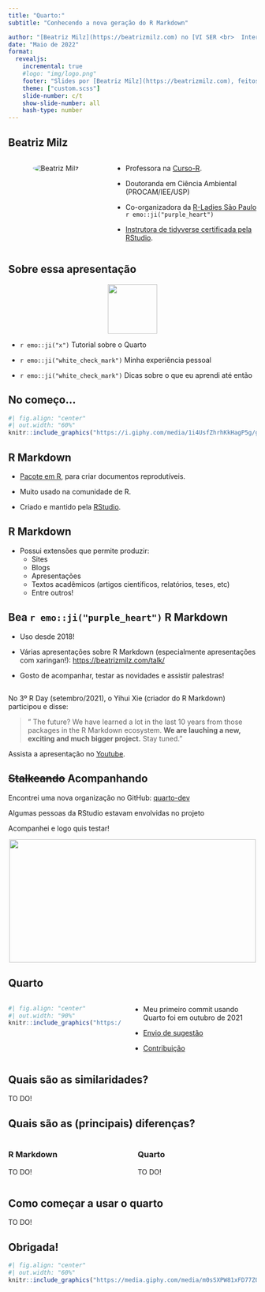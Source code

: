 ```yaml
---
title: "Quarto:"
subtitle: "Conhecendo a nova geração do R Markdown"

author: "[Beatriz Milz](https://beatrizmilz.com) no [VI SER <br>  International Seminar on Statistics with R](https://ser.uff.br)"
date: "Maio de 2022"
format: 
  revealjs:
    incremental: true   
    #logo: "img/logo.png"
    footer: "Slides por [Beatriz Milz](https://beatrizmilz.com), feitos com [Quarto](https://quarto.org/docs/presentations/revealjs/index.html). Código disponível no [GitHub](https://github.com/beatrizmilz/2022-SER-quarto)."
    theme: ["custom.scss"]
    slide-number: c/t
    show-slide-number: all
    hash-type: number
---
```


## Beatriz Milz {.center}

::: columns
::: {.column width="40%"}
<center>

<a href='mailto:milz.bea@gmail.com'><i class="far fa-envelope"></i></a> <a href='https://twitter.com/BeaMilz'><i class="fab fa-twitter"></i> <a href='https://github.com/beatrizmilz'><i class="fab fa-github"></i></a> <a href='https://beatrizmilz.github.io/resume/index.pdf'><i class="ai ai-cv"></i></a>

<img src="img/foto.jpeg" alt="Beatriz Milz" style="border-radius: 50%;     max-width: 70%;"/>

</center>
:::

::: {.column width="60%"}

-   Professora na [Curso-R](https://curso-r.com/).

-   Doutoranda em Ciência Ambiental (PROCAM/IEE/USP)

-   Co-organizadora da [R-Ladies São Paulo](https://www.meetup.com/pt-BR/R-Ladies-Sao-Paulo) `r emo::ji("purple_heart")`

-   [Instrutora de tidyverse certificada pela RStudio](https://education.rstudio.com/trainers/people/milz+beatriz/).

:::
:::

## Sobre essa apresentação  {.center}


<center>
![](https://quarto.org/quarto.png){height="100"}</center>


- `r emo::ji("x")` Tutorial sobre o Quarto

- `r emo::ji("white_check_mark")` Minha experiência pessoal

- `r emo::ji("white_check_mark")` Dicas sobre o que eu aprendi até então

## No começo...


```r
#| fig.align: "center"
#| out.width: "60%"
knitr::include_graphics("https://i.giphy.com/media/1i4UsfZhrhKkHagP5g/giphy.webp")
```

## R Markdown {.center}

- [Pacote em R](https://rmarkdown.rstudio.com/), para criar documentos reprodutíveis.

- Muito usado na comunidade de R.

- Criado e mantido pela [RStudio](https://www.rstudio.com/).

## R Markdown {.center}

- Possui extensões que permite produzir:
  - Sites
  - Blogs
  - Apresentações
  - Textos acadêmicos (artigos científicos, relatórios, teses, etc)
  - Entre outros!

## Bea  `r emo::ji("purple_heart")` R Markdown  {.center}

- Uso desde 2018!

- Várias apresentações sobre R Markdown (especialmente apresentações com xaringan!): <https://beatrizmilz.com/talk/>

- Gosto de acompanhar, testar as novidades e assistir palestras!

##  {.center}


No 3º R Day (setembro/2021), o Yihui Xie (criador do R Markdown) participou e disse: 

>" The future?
We have learned a lot in the last 10 years from those packages in the R Markdown ecosystem. **We are lauching a new, exciting and much bigger project.** Stay tuned." 

Assista a apresentação no [Youtube](https://youtu.be/T24nt-d4cEg?t=2616).


## ~~Stalkeando~~ Acompanhando  {.center}

Encontrei uma nova organização no GitHub: [quarto-dev](https://github.com/quarto-dev)

Algumas pessoas da RStudio estavam envolvidas no projeto

Acompanhei e logo quis testar!

<center>
![](https://media.giphy.com/media/fSCbSLfLmTxEKmlRcy/giphy.gif){width="500" height="250"}</center>


## Quarto  {.center}


::: columns
::: {.column width="45%"}

```r
#| fig.align: "center"
#| out.width: "90%"
knitr::include_graphics("https://media.giphy.com/media/j0eRJzyW7XjMpu1Pqd/giphy.gif")
```
:::

::: {.column width="50%"}

- Meu primeiro commit usando Quarto foi em outubro de 2021


- [Envio de sugestão](https://github.com/quarto-dev/quarto-web/issues/38)

- [Contribuição](https://github.com/quarto-dev/quarto-cli/pull/182)


:::
:::

## Quais são as similaridades?

TO DO!

## Quais são as (principais) diferenças?


::: columns
::: {.column width="50%"}

### R Markdown

TO DO!
:::

::: {.column width="50%"}

### Quarto
TO DO!

:::
:::

## Como começar a usar o quarto

TO DO!


## Obrigada! {.center}

```r
#| fig.align: "center"
#| out.width: "60%"
knitr::include_graphics("https://media.giphy.com/media/m0sSXPW81xFD77ZQbV/giphy.gif")
```

<!-- inicio font awesome -->

```{=html}
<script src="https://kit.fontawesome.com/1f72d6921a.js" crossorigin="anonymous"></script>
```
<link rel="stylesheet" href="https://cdn.jsdelivr.net/gh/jpswalsh/academicons@1/css/academicons.min.css"> <!-- final font awesome -->

<!-- inicio github buttons  -->

```{=html}
<script async defer src="https://buttons.github.io/buttons.js"></script>
```
<!-- final github buttons  -->
